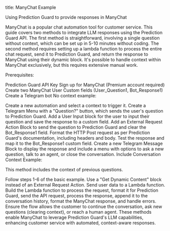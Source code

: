 
title: ManyChat Example

Using Prediction Guard to provide responses in ManyChat

ManyChat is a popular chat automation tool for customer service. This guide covers two methods to integrate LLM responses using the Prediction Guard API. The first method is straightforward, involving a single question without context, which can be set up in 5-10 minutes without coding. The second method requires setting up a lambda function to process the entire chat request, send it to Prediction Guard, and return the response to ManyChat using their dynamic block. It's possible to handle context within ManyChat exclusively, but this requires extensive manual work.

Prerequisites:

Prediction Guard API Key
Sign up for ManyChat (Premium account required)
Create two ManyChat User Custom fields (User_Question1, Bot_Response1)
Create a Telegram bot
No context example:

Create a new automation and select a context to trigger it.
Create a Telegram Menu with a "Question?" button, which sends the user's question to Prediction Guard.
Add a User Input block for the user to input their question and save the response to a custom field.
Add an External Request Action Block to send the question to Prediction Guard and clear the Bot_Response1 field.
Format the HTTP Post request as per Prediction Guard's documentation, including headers and body.
Test the response and map it to the Bot_Response1 custom field.
Create a new Telegram Message Block to display the response and include a menu with options to ask a new question, talk to an agent, or close the conversation.
Include Conversation Context Example:

This method includes the context of previous questions.

Follow steps 1-6 of the basic example.
Use a "Get Dynamic Content" block instead of an External Request Action.
Send user data to a Lambda function.
Build the Lambda function to process the request, format it for Prediction Guard, send the API request, process the response, append it to the conversation history, format the ManyChat response, and handle errors.
Ensure the flow allows the customer to continue the conversation, ask new questions (clearing context), or reach a human agent.
These methods enable ManyChat to leverage Prediction Guard's LLM capabilities, enhancing customer service with automated, context-aware responses.
